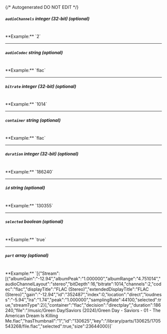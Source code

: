 {/* Autogenerated DO NOT EDIT  */}
##### `audioChannels` _integer (32-bit) (optional)_
<br/>
**Example:** `2`

---
##### `audioCodec` _string (optional)_
<br/>
**Example:** `flac`

---
##### `bitrate` _integer (32-bit) (optional)_
<br/>
**Example:** `1014`

---
##### `container` _string (optional)_
<br/>
**Example:** `flac`

---
##### `duration` _integer (32-bit) (optional)_
<br/>
**Example:** `186240`

---
##### `id` _string (optional)_
<br/>
**Example:** `130355`

---
##### `selected` _boolean (optional)_
<br/>
**Example:** `true`

---
##### `part` _array (optional)_
<br/>
**Example:** `[{"Stream":[{"albumGain":"-12.94","albumPeak":"1.000000","albumRange":"4.751014","audioChannelLayout":"stereo","bitDepth":16,"bitrate":1014,"channels":2,"codec":"flac","displayTitle":"FLAC (Stereo)","extendedDisplayTitle":"FLAC (Stereo)","gain":"-12.94","id":"352487","index":0,"location":"direct","loudness":"-5.94","lra":"1.74","peak":"1.000000","samplingRate":44100,"selected":true,"streamType":2}],"container":"flac","decision":"directplay","duration":186240,"file":"/music/Green Day/Saviors (2024)/Green Day - Saviors - 01 - The American Dream Is Killing Me.flac","hasThumbnail":"1","id":"130625","key":"/library/parts/130625/1705543268/file.flac","selected":true,"size":23644000}]`


